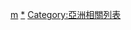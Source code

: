 {{Catnav|頁面分類|地理|国家|按國家分類|各國列表}}
{{Catnav|頁面分類|地理|国家|亚洲国家|马来西亚}}
{{Catnav|頁面分類|各種主題的頁面分類|按國家分類|各國列表}}
{{Catnav|頁面分類|列表|各國列表}}

[[Category:各国相关列表|m]]
[[Category:马来西亚|*]]
[[Category:亞洲相關列表|Category:亞洲相關列表]]
